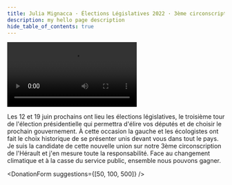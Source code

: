 ```yaml
---
title: Julia Mignacca · Élections Législatives 2022 · 3ème circonscription de l'Hérault
description: my hello page description
hide_table_of_contents: true
---
```



<Video
  src="https://peertube.noussommes.org/videos/embed/558f692d-464b-4ec5-b791-622811261a62?subtitle=fr&autoplay=0&warningTitle=0&peertubeLink=0"
  title="Décidons l'Hérault"
/>

<Title variant="primary">
  Candidate de la nouvelle union populaire écologique et sociale
</Title>
Les 12 et 19 juin prochains ont lieu les élections législatives, le troisième tour
de l'élection présidentielle qui permettra d'élire vos députés et de choisir le prochain
gouvernement. À cette occasion la gauche et les écologistes ont fait le choix historique
de se présenter unis devant vous dans tout le pays. Je suis la candidate de cette
nouvelle union sur notre 3ème circonscription de l'Hérault et j'en mesure toute la
responsabilité. Face au changement climatique et à la casse du service public, ensemble
nous pouvons gagner.

<DonationForm suggestions={[50, 100, 500]} />
<Calendar />
